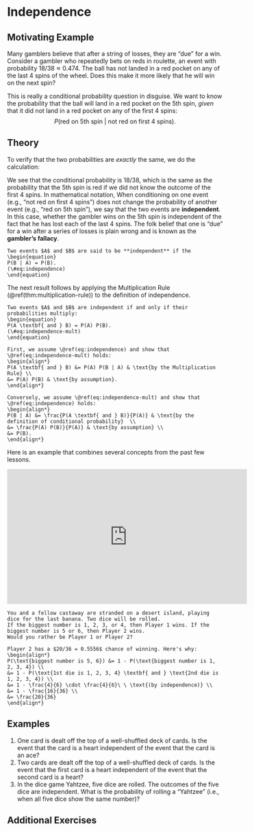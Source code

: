 # Independence {#independence}

## Motivating Example {-}

Many gamblers believe that after a string of losses, they are "due"
for a win. Consider a gambler who repeatedly bets on reds in 
roulette, an event with probability $18 / 38 \approx 0.474$. The ball has
not landed in a red pocket on any of the last 4 spins of the wheel. 
Does this make it more likely that he will win on the next spin?

This is really a conditional probability question in disguise. 
We want to know the probability that the ball will land in a
red pocket on the 5th spin, _given_ that it did not land in a
red pocket on any of the first 4 spins:
$$ P(\text{red on 5th spin}\ |\ \text{not red on first 4 spins}). $$
<!-- First, let's simulate this (conditional) probability: -->
<!-- ```{r} -->
<!-- # define the 38 possible outcomes on a roulette wheel -->
<!-- # (18 red spaces, 18 black spaces, 0, and 00) -->
<!-- roulette_wheel <- c(rep("red", 18), rep("black", 18), "0", "00") -->

<!-- sims <- c() # initialize vector for storing the simulation outcomes -->

<!-- # repeat 100000 times -->
<!-- for (i in 1:100000) { -->
<!--   # simulate 5 spins -->
<!--   spins <- sample(roulette_wheel, size=5, replace=TRUE) -->

<!--   # restrict to simulations where the first 4 spins were all not red -->
<!--   if (all(spins[1:4] != "red")) { -->
<!--     sims <- c(sims, spins[5]) # add outcome of 5th spin to simulation results -->
<!--   } -->
<!-- } -->

<!-- # tabulate the simulation results -->
<!-- results <- table(sims) -->
<!-- results -->
<!-- ``` -->

<!-- The simulated probability is  -->
<!-- $`r results["red"]` / `r length(sims)` \approx `r round(results["red"] / length(sims), 3)`$, which  -->
<!-- does not seem different from the overall probability of a ball landing in a red pocket,  -->
<!-- $18 / 38 \approx 0.474$. -->

## Theory {-}

To verify that the two probabilities are _exactly_ the same, we 
do the calculation:

\begin{align*}
P(\text{red on 5th spin}\ |\ \text{not red on first 4 spins}) &= \frac{P(\text{not red on first 4 spins} \textbf{ and } \text{red on 5th spin}) }{P(\text{not red on first 4 spins})} \\
&= \frac{ 20^4 \cdot 18 \big/ 38^5 }{20^4 \big/ 38^4} \\
&= \frac{18}{38}.
\end{align*}

We see that the conditional probability is $18 / 38$, which is the same as the probability that the 5th 
spin is red if we did not know the outcome of the first 4 spins. In mathematical notation,
\begin{align*}
P(\text{red on 5th spin}\ |\ \text{not red on first 4 spins}) &= P(\text{red on 5th spin})
\end{align*}
When conditioning on one event (e.g., "not red on first 4 spins") does not change the probability 
of another event (e.g., "red on 5th spin"), we say that the two 
events are **independent**. In this case, whether the gambler wins on the 5th spin is 
independent of the fact that he has lost each of the last 4 spins. The folk belief that one is 
"due" for a win after a series of losses is plain wrong and is known as the **gambler's fallacy**.

```definition
Two events $A$ and $B$ are said to be **independent** if the 
\begin{equation}
P(B | A) = P(B).
(\#eq:independence)
\end{equation}
```

The next result follows by applying the Multiplication Rule (\@ref(thm:multiplication-rule)) to 
the definition of independence.
```theorem
Two events $A$ and $B$ are independent if and only if their probabilities multiply:
\begin{equation}
P(A \textbf{ and } B) = P(A) P(B).
(\#eq:independence-mult)
\end{equation}
```
```proof
First, we assume \@ref(eq:independence) and show that \@ref(eq:independence-mult) holds:
\begin{align*}
P(A \textbf{ and } B) &= P(A) P(B | A) & \text{by the Multiplication Rule} \\
&= P(A) P(B) & \text{by assumption}.
\end{align*}

Conversely, we assume \@ref(eq:independence-mult) and show that \@ref(eq:independence) holds:
\begin{align*}
P(B | A) &= \frac{P(A \textbf{ and } B)}{P(A)} & \text{by the definition of conditional probability}  \\
&= \frac{P(A) P(B)}{P(A)} & \text{by assumption} \\
&= P(B).
\end{align*}
```

Here is an example that combines several concepts from the past few lessons.

<iframe width="560" height="315" src="https://www.youtube.com/embed/Kgudt4PXs28" frameborder="0" allow="accelerometer; autoplay; encrypted-media; gyroscope; picture-in-picture" allowfullscreen></iframe>

```example
You and a fellow castaway are stranded on a desert island, playing dice for the last banana. Two dice will be rolled. 
If the biggest number is 1, 2, 3, or 4, then Player 1 wins. If the biggest number is 5 or 6, then Player 2 wins. 
Would you rather be Player 1 or Player 2?
```
```solution
Player 2 has a $20/36 = 0.5556$ chance of winning. Here's why:
\begin{align*} 
P(\text{biggest number is 5, 6}) &= 1 - P(\text{biggest number is 1, 2, 3, 4}) \\
&= 1 - P(\text{1st die is 1, 2, 3, 4} \textbf{ and } \text{2nd die is 1, 2, 3, 4}) \\
&= 1 - \frac{4}{6} \cdot \frac{4}{6}\ \ \text{(by independence)} \\
&= 1 - \frac{16}{36} \\
&= \frac{20}{36}
\end{align*}
```


## Examples {-}

1. One card is dealt off the top of a well-shuffled deck of cards. Is the event that the card is a 
heart independent of the event that the card is an ace?
2. Two cards are dealt off the top of a well-shuffled deck of cards. Is the event that the 
first card is a heart independent of the event that the second card is a heart?
3. In the dice game Yahtzee, five dice are rolled. The outcomes of the five dice are independent. 
What is the probability of rolling a "Yahtzee" (i.e., when all five dice show the same number)?

## Additional Exercises {-}
